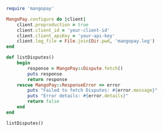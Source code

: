 ```ruby Ruby  
require 'mangopay'

MangoPay.configure do |client|
    client.preproduction = true
    client.client_id = 'your-client-id'
    client.client_apiKey = 'your-api-key'
    client.log_file = File.join(Dir.pwd, 'mangopay.log')
end

def listDisputes()
    begin
        response = MangoPay::Dispute.fetch()
        puts response
        return response
    rescue MangoPay::ResponseError => error
        puts "Failed to fetch Disputes: #{error.message}"
        puts "Error details: #{error.details}"
        return false
    end
end

listDisputes()  
```